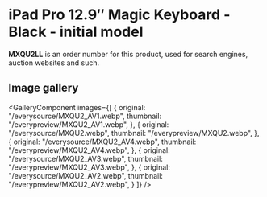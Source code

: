 
# iPad Pro 12.9″ Magic Keyboard - Black - initial model

<Callout type='info' emoji='👉🏻'>**MXQU2LL** is an order number for this product, used for search engines, auction websites and such.</Callout>

## Image gallery

<GalleryComponent
    images={[
      {
        original: "/everysource/MXQU2_AV1.webp",
        thumbnail: "/everypreview/MXQU2_AV1.webp",
      },
      {
        original: "/everysource/MXQU2.webp",
        thumbnail: "/everypreview/MXQU2.webp",
      },
      {
        original: "/everysource/MXQU2_AV4.webp",
        thumbnail: "/everypreview/MXQU2_AV4.webp",
      },
      {
        original: "/everysource/MXQU2_AV3.webp",
        thumbnail: "/everypreview/MXQU2_AV3.webp",
      },
      {
        original: "/everysource/MXQU2_AV2.webp",
        thumbnail: "/everypreview/MXQU2_AV2.webp",
      }
    ]}
  />
